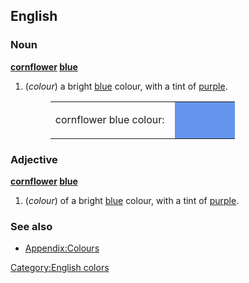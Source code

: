 {{Wikipedia}}
==English==

===Noun===
'''[[cornflower]] [[blue]]'''
#(''colour'') a bright [[blue]] colour, with a tint of [[purple]].
#:<table><tr><td>cornflower blue colour: &nbsp;</td><td bgcolor="#6495ED" width="80">&nbsp; </td></tr></table>

===Adjective===
'''[[cornflower]] [[blue]]'''
#(''colour'') of a bright [[blue]] colour, with a tint of [[purple]].

===See also===
*[[Wiktionary_Appendix:Colours|Appendix:Colours]]

[[Category:English colors]]